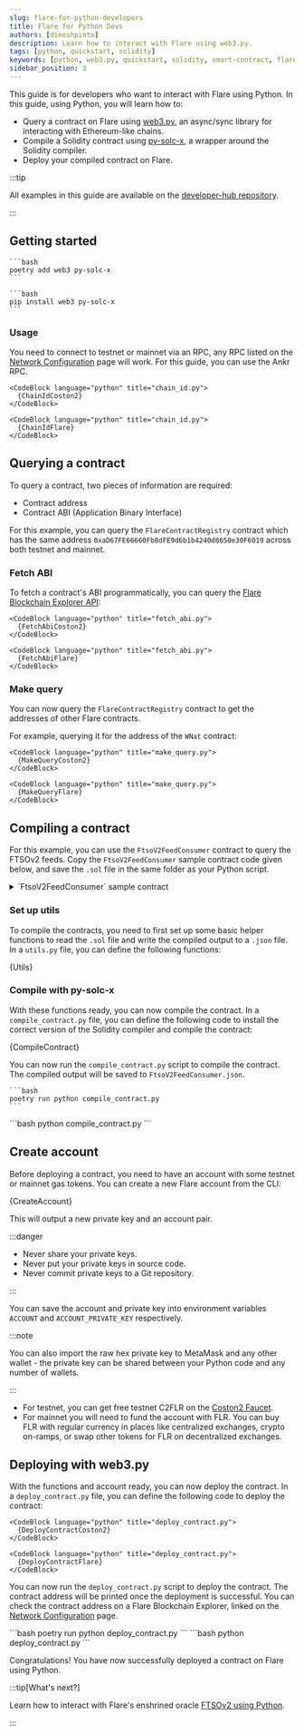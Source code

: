 ```yaml
---
slug: flare-for-python-developers
title: Flare for Python Devs
authors: [dineshpinto]
description: Learn how to interact with Flare using web3.py.
tags: [python, quickstart, solidity]
keywords: [python, web3.py, quickstart, solidity, smart-contract, flare-network]
sidebar_position: 3
---
```



This guide is for developers who want to interact with Flare using Python. In this guide, using Python, you will learn how to:

- Query a contract on Flare using [web3.py](https://github.com/ethereum/web3.py), an async/sync library for interacting with Ethereum-like chains.
- Compile a Solidity contract using [py-solc-x](https://github.com/ApeWorX/py-solc-x), a wrapper around the Solidity compiler.
- Deploy your compiled contract on Flare.

:::tip

All examples in this guide are available on the [developer-hub repository](https://github.com/flare-foundation/developer-hub/tree/main/examples).

:::

## Getting started

<Tabs groupId="python">
  <TabItem value="poetry" label="poetry" default>

    ```bash
    poetry add web3 py-solc-x
    ```

  </TabItem>
  <TabItem value="pip" label="pip">
  
    ```bash
    pip install web3 py-solc-x
    ```

  </TabItem>
</Tabs>

### Usage

You need to connect to testnet or mainnet via an RPC, any RPC listed on the [Network Configuration](/network/overview#configuration) page will work. For this guide, you can use the Ankr RPC.

<Tabs groupId="network">
  <TabItem value="coston2" label="Flare Testnet Coston2" default>

    <CodeBlock language="python" title="chain_id.py">
      {ChainIdCoston2}
    </CodeBlock>

  </TabItem>
  <TabItem value="flare" label="Flare Mainnet">

    <CodeBlock language="python" title="chain_id.py">
      {ChainIdFlare}
    </CodeBlock>

  </TabItem>
</Tabs>

## Querying a contract

To query a contract, two pieces of information are required:

- Contract address
- Contract ABI (Application Binary Interface)

For this example, you can query the `FlareContractRegistry` contract which has the same address `0xaD67FE66660Fb8dFE9d6b1b4240d8650e30F6019` across both testnet and mainnet.

### Fetch ABI

To fetch a contract's ABI programmatically, you can query the [Flare Blockchain Explorer API](https://flare-explorer.flare.network/api-docs):

<Tabs groupId="network">
  <TabItem value="coston2" label="Flare Testnet Coston2" default>

    <CodeBlock language="python" title="fetch_abi.py">
      {FetchAbiCoston2}
    </CodeBlock>

  </TabItem>
  <TabItem value="flare" label="Flare Mainnet">
 
    <CodeBlock language="python" title="fetch_abi.py">
      {FetchAbiFlare}
    </CodeBlock>

  </TabItem>
</Tabs>

### Make query

You can now query the `FlareContractRegistry` contract to get the addresses of other Flare contracts.

For example, querying it for the address of the `WNat` contract:

<Tabs groupId="network">
  <TabItem value="coston2" label="Flare Testnet Coston2" default>
 
    <CodeBlock language="python" title="make_query.py">
      {MakeQueryCoston2}
    </CodeBlock>

  </TabItem>
  <TabItem value="flare" label="Flare Mainnet">

    <CodeBlock language="python" title="make_query.py">
      {MakeQueryFlare}
    </CodeBlock>

  </TabItem>
</Tabs>

## Compiling a contract

For this example, you can use the `FtsoV2FeedConsumer` contract to query the FTSOv2 feeds. Copy the `FtsoV2FeedConsumer` sample contract code given below, and save the `.sol` file in the same folder as your Python script.

<details>
<summary>`FtsoV2FeedConsumer` sample contract</summary>

Note that the contract interface dependencies have been inlined to avoid any import issues.

<CodeBlock language="solidity" title="FtsoV2FeedConsumer.sol">
  {FtsoV2FeedConsumerNoImports}
</CodeBlock>

</details>

### Set up utils

To compile the contracts, you need to first set up some basic helper functions to read the `.sol` file and write the compiled output to a `.json` file. In a `utils.py` file, you can define the following functions:

<CodeBlock language="python" title="utils.py">
  {Utils}
</CodeBlock>

### Compile with py-solc-x

With these functions ready, you can now compile the contract. In a `compile_contract.py` file, you can define the following code to install the correct version of the Solidity compiler and compile the contract:

<CodeBlock language="python" title="compile_contract.py">
  {CompileContract}
</CodeBlock>

You can now run the `compile_contract.py` script to compile the contract. The compiled output will be saved to `FtsoV2FeedConsumer.json`.

<Tabs groupId="python">
  <TabItem value="poetry" label="poetry" default>

    ```bash
    poetry run python compile_contract.py
    ```

  </TabItem>
  <TabItem value="pip" label="pip">
    ```bash 
    python compile_contract.py 
    ```

  </TabItem>
</Tabs>

## Create account

Before deploying a contract, you need to have an account with some testnet or mainnet gas tokens. You can create a new Flare account from the CLI:

<CodeBlock language="python" title="create_account.py">
  {CreateAccount}
</CodeBlock>

This will output a new private key and an account pair.

:::danger

- Never share your private keys.
- Never put your private keys in source code.
- Never commit private keys to a Git repository.

:::

You can save the account and private key into environment variables `ACCOUNT` and `ACCOUNT_PRIVATE_KEY` respectively.

:::note

You can also import the raw hex private key to MetaMask and any other wallet - the private key can be shared between your Python code and any number of wallets.

:::

- For testnet, you can get free testnet C2FLR on the [Coston2 Faucet](https://faucet.flare.network/coston2).
- For mainnet you will need to fund the account with FLR. You can buy FLR with regular currency in places like centralized exchanges, crypto on-ramps, or swap other tokens for FLR on decentralized exchanges.

## Deploying with web3.py

With the functions and account ready, you can now deploy the contract. In a `deploy_contract.py` file, you can define the following code to deploy the contract:

<Tabs groupId="network">
  <TabItem value="coston2" label="Flare Testnet Coston2" default>

    <CodeBlock language="python" title="deploy_contract.py">
      {DeployContractCoston2}
    </CodeBlock>

  </TabItem>
  <TabItem value="flare" label="Flare Mainnet">

    <CodeBlock language="python" title="deploy_contract.py">
      {DeployContractFlare}
    </CodeBlock>

  </TabItem>
</Tabs>

You can now run the `deploy_contract.py` script to deploy the contract. The contract address will be printed once the deployment is successful. You can check the contract address on a Flare Blockchain Explorer, linked on the [Network Configuration](/network/overview#configuration) page.

<Tabs groupId="python">
  <TabItem value="poetry" label="poetry" default>
    ```bash 
    poetry run python deploy_contract.py 
    ```

  </TabItem>
  <TabItem value="pip" label="pip">
    ```bash 
    python deploy_contract.py 
    ```
    
  </TabItem>
</Tabs>

Congratulations! You have now successfully deployed a contract on Flare using Python.

:::tip[What's next?]

Learn how to interact with Flare's enshrined oracle [FTSOv2 using Python](/ftso/guides/read-feeds-offchain).

:::
